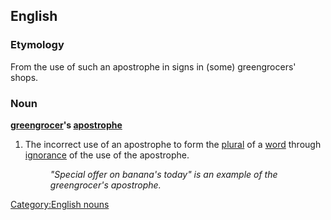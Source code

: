 ==English==
===Etymology===
From the use of such an apostrophe in signs in (some) greengrocers' shops.

===Noun===
{{wikipedia}}
'''[[greengrocer]]'s [[apostrophe]]'''

#The incorrect use of an apostrophe to form the [[plural]] of a [[word]] through [[ignorance]] of the use of the apostrophe.
#:''"Special offer on banana's today" is an example of the greengrocer's apostrophe.''
[[Category:English nouns]]